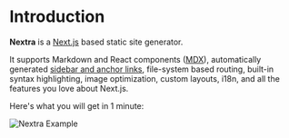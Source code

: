 
# Introduction

**Nextra** is a [Next.js](https://nextjs.org) based static site generator.

It supports Markdown and React components ([MDX](/features/mdx)), automatically
generated [sidebar and anchor links](/get-started#sidebar-and-anchor-links),
file-system based routing, built-in syntax highlighting, image optimization,
custom layouts, i18n, and all the features you love about Next.js.

Here's what you will get in 1 minute:

<Bleed>![Nextra Example](/demo.png)</Bleed>

